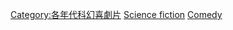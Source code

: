 [[Category:各年代科幻喜劇片|Category:各年代科幻喜劇片]]
[[Category:1980年代喜劇片|Science fiction]]
[[Category:1980年代科幻片|Comedy]]